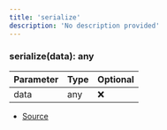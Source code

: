 ```yaml
---
title: 'serialize'
description: 'No description provided'
---
```


### serialize(data): any

| Parameter | Type | Optional |
| --------- | ---- | -------- |
| data      | any  | ❌       |

- [Source](https://github.com/androz2091/discord-player/blob/ce04b3f4c6671029ce4d4aa9090e56ac7e7f5666/packages/discord-player/src/utils/serde.ts#L19)

